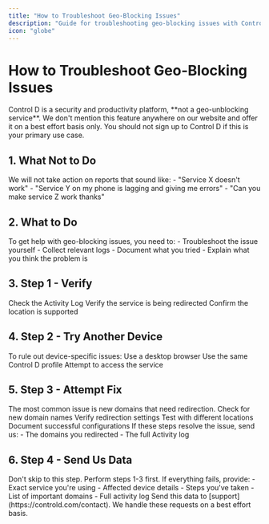 ```yaml
---
title: "How to Troubleshoot Geo-Blocking Issues"
description: "Guide for troubleshooting geo-blocking issues with Control D"
icon: "globe"
---
```


# How to Troubleshoot Geo-Blocking Issues

<Warning>
Control D is a security and productivity platform, **not a geo-unblocking service**. We don't mention this feature anywhere on our website and offer it on a best effort basis only. You should not sign up to Control D if this is your primary use case.
</Warning>

## 1. What Not to Do

<Info>
We will not take action on reports that sound like:
- "Service X doesn't work"
- "Service Y on my phone is lagging and giving me errors"
- "Can you make service Z work thanks"
</Info>

## 2. What to Do

<Note>
To get help with geo-blocking issues, you need to:
- Troubleshoot the issue yourself
- Collect relevant logs
- Document what you tried
- Explain what you think the problem is
</Note>

## 3. Step 1 - Verify

<Steps>
  <Step>Check the Activity Log</Step>
  <Step>Verify the service is being redirected</Step>
  <Step>Confirm the location is supported</Step>
</Steps>

## 4. Step 2 - Try Another Device

<Info>
To rule out device-specific issues:
</Info>

<Steps>
  <Step>Use a desktop browser</Step>
  <Step>Use the same Control D profile</Step>
  <Step>Attempt to access the service</Step>
</Steps>

## 5. Step 3 - Attempt Fix

<Warning>
The most common issue is new domains that need redirection.
</Warning>

<Steps>
  <Step>Check for new domain names</Step>
  <Step>Verify redirection settings</Step>
  <Step>Test with different locations</Step>
  <Step>Document successful configurations</Step>
</Steps>

<Info>
If these steps resolve the issue, send us:
- The domains you redirected
- The full Activity log
</Info>

## 6. Step 4 - Send Us Data

<Warning>
Don't skip to this step. Perform steps 1-3 first.
</Warning>

<Info>
If everything fails, provide:
- Exact service you're using
- Affected device details
- Steps you've taken
- List of important domains
- Full activity log
</Info>

<Card>
  Send this data to [support](https://controld.com/contact). We handle these requests on a best effort basis.
</Card>